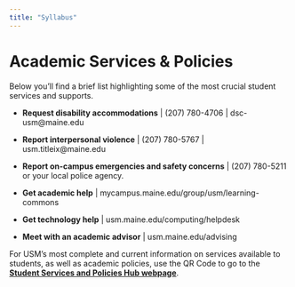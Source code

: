 ```yaml
---
title: "Syllabus"
---
```


# Academic Services & Policies

Below you'll find a brief list highlighting some of the most crucial student services and supports. 

-   **Request disability accommodations** \| (207) 780-4706 \| dsc-usm\@maine.edu

-   **Report interpersonal violence** \| (207) 780-5767 \| usm.titleix\@maine.edu

-   **Report on-campus emergencies and safety concerns** \| (207) 780-5211 or your local police agency.

-   **Get academic help** \| mycampus.maine.edu/group/usm/learning-commons

-   **Get technology help** \| usm.maine.edu/computing/helpdesk

-   **Meet with an academic advisor** \| usm.maine.edu/advising

For USM's most complete and current information on services available to students, as well as academic policies, use the QR Code to go to the [**Student Services and Policies Hub webpage**](https://mycampus.maine.edu/group/usm/student-services-and-policies-hub).
